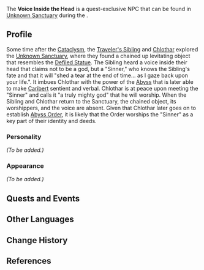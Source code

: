 {{Character Infobox
|type             = Quest NPC
|image            = 
|realname         = <!-- Optional, if different from in-game name -->
|deceased         =
|region           = 
|affiliation      = Abyss Order
|title            = "Sinner"

|ancestry         = 
|father           = 
|mother           = 
|spouse           = 
|sibling          = 
|child            = 
|relative         = 

|voiceEN          = 
|voiceCN          = 
|voiceJP          = 
|dialoguereward   = 
}}
The '''Voice Inside the Head''' is a quest-exclusive NPC that can be found in [[Unknown Sanctuary]] during the {{Quest|A Lamenter at Fate's End}}.
<!--
==Location==
{{subst:#tag:gallery|
NPC Location {{subst:PAGENAME}}.png{{subst:!}}{{subst:PAGENAME}}'s location
NPC Location {{subst:PAGENAME}} Context.png{{subst:!}}Additional context
}}
-->
==Profile==
Some time after the [[Cataclysm]], the [[Traveler's Sibling]] and [[Chlothar]] explored the [[Unknown Sanctuary]], where they found a chained up levitating object that resembles the [[Defiled Statue]]. The Sibling heard a voice inside their head that claims not to be a god, but a "Sinner," who knows the Sibling's fate and that it will "shed a tear at the end of time... as I gaze back upon your life.". It imbues Chlothar with the power of the [[Abyss]] that is later able to make [[Caribert (NPC)|Caribert]] sentient and verbal. Chlothar is at peace upon meeting the "Sinner" and calls it "a truly mighty god" that he will worship. When the Sibling and Chlothar return to the Sanctuary, the chained object, its worshippers, and the voice are absent. Given that Chlothar later goes on to establish [[Abyss Order]], it is likely that the Order worships the "Sinner" as a key part of their identity and deeds.

===Personality===
''(To be added.)''

===Appearance===
<!--Keep appearance section short and concise. Limit to 2 paragraphs with 3-4 sentences each.-->
''(To be added.)''

==Quests and Events==
{{Quests and Events}}
<!--
==Idle Quotes==
{{Dialogue start}}
: {{DIcon|Idle}} {{Tx}}
:: {{A|VO {{subst:PAGENAME}} 01.ogg}} "{{Tx}}"
{{Dialogue end}}

==Dialogue==
{{Dialogue start}}
:'''{{subst:PAGENAME}}:''' 
:{{DIcon}}
{{Dialogue end}}
<!--
==Event Dialogue==
===Event Name===
{{Dialogue start}}
:'''{{subst:PAGENAME}}:'''
{{Dialogue end}}

==Trivia==
* 
-->
==Other Languages==
{{Flex|
===Voice Inside the Head===
{{Other Languages
|en      = Voice Inside the Head
|zhs     = 脑海中回荡的声音
|zhs_rm  = Nǎohǎi-zhōng Huídàng de Shēngyīn
|zht     = 腦海中迴盪的聲音
|zht_rm  = Nǎohǎi-zhōng Huídàng de Shēngyīn
|zh_tl   = 
|ja      = 頭の中で響く声
|ja_rm   = Atama no Naka de Hibiku Koe
|ja_tl   = Voice Reverberating Inside the Head
|ko      = 머릿속을 맴도는 소리
|ko_tl   = Sound Circling Inside the Head
|es      = Voz que resuena en tu mente
|es_tl   = Voice That Resonates in Your Mind
|fr      = Voix dans la tête
|fr_tl   = Voice Inside the Head
|ru      = Голос в голове
|ru_tl   = Voice Inside the Head
|th      = เสียงที่ดังก้องอยู่ในหัว
|th_rm   = 
|th_tl   = 
|vi      = Âm Thanh Lảng Vảng Trong Đầu
|vi_tl   = 
|de      = Im Kopf ertönende Stimme
|de_tl   = 
|id      = Suara yang bergema di dalam kepala
|id_tl   = The Voice Echoing Inside the Head
|pt      = Voz Dentro da Cabeça
|pt_tl   = 
|tr      = Kafanın İçindeki Ses
|tr_tl   = 
|it      = Voce nella testa
|it_tl   = Voice Inside the Head
}}
|
==="Sinner"===
{{Other Languages
|en      = "Sinner"
|zhs     = 「罪人」
|zhs_rm  = "Zuìrén"
|zht     = 「罪人」
|zht_rm  = "Zuìrén"
|zh_tl   = "Sinner"
|ja      = 「罪人」
|ja_rm   = Tsumibito<ref>{{Ref/Quest|A Lamenter at Fate's End|note=Japanese Voice-Over}}</ref>
|ja_tl   = "Sinner"
|ko      = 「죄인」
|ko_tl   = "Sinner"
|es      = Pecador<!--common noun-->
|es_tl   = Sinner
|fr      = Transgresseur<!--common noun-->
|fr_tl   = Transgressor
|ru      = «Грешник»
|ru_tl   = "Sinner"
|th      = "คนบาป"
|th_rm   = 
|th_tl   = 
|vi      = "Tội Nhân"
|vi_tl   = 
|de      = „Sünder“
|de_tl   = 
|id      = "Pendosa"<!--sometimes not capitalized-->
|id_tl   = "Sinner"
|pt      = Pecador<!--sometimes not capitalized-->
|pt_tl   = 
|tr      = "Günahkar"
|tr_tl   = 
|it      = "Peccatore"
|it_tl   = "Sinner"
}}}}

==Change History==
{{Change History|3.5}}

==References==
{{Reflist}}